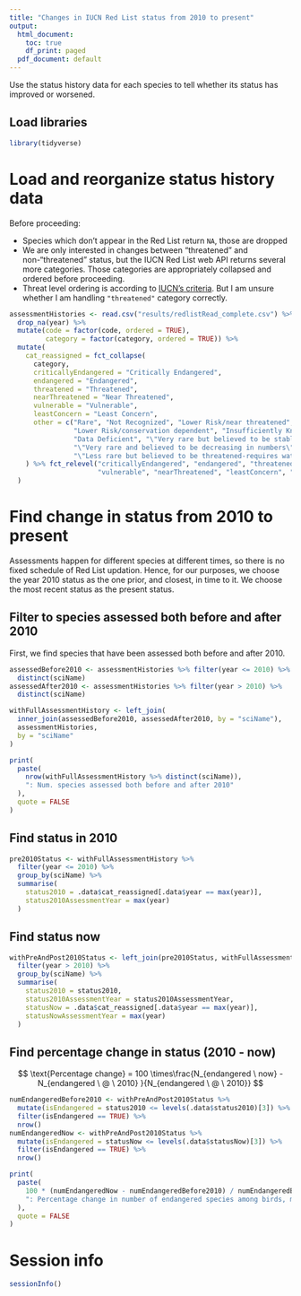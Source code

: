 ```yaml
---
title: "Changes in IUCN Red List status from 2010 to present"
output:
  html_document:
    toc: true
    df_print: paged
  pdf_document: default
---
```


Use the status history data for each species to tell whether its status has improved or worsened.

## Load libraries

```r
library(tidyverse)
```

# Load and reorganize status history data 

Before proceeding: 

* Species which don't appear in the Red List return `NA`, those are dropped 
* We are only interested in changes between "threatened" and non-"threatened" status, but the IUCN Red List web API returns several more categories. Those categories are appropriately collapsed and ordered before proceeding.
* Threat level ordering is according to [IUCN's criteria](https://www.iucnredlist.org/about/faqs#What%20are%20the%20Red%20List%20Categories%20and%20Criteria). But I am unsure whether I am handling `"threatened"` category correctly.

```r
assessmentHistories <- read.csv("results/redlistRead_complete.csv") %>% 
  drop_na(year) %>% 
  mutate(code = factor(code, ordered = TRUE),
         category = factor(category, ordered = TRUE)) %>% 
  mutate(
    cat_reassigned = fct_collapse(
      category,
      criticallyEndangered = "Critically Endangered",
      endangered = "Endangered",
      threatened = "Threatened",
      nearThreatened = "Near Threatened",
      vulnerable = "Vulnerable",
      leastConcern = "Least Concern",
      other = c("Rare", "Not Recognized", "Lower Risk/near threatened", "Lower Risk/least concern",
                "Lower Risk/conservation dependent", "Insufficiently Known", "Indeterminate",
                "Data Deficient", "\"Very rare but believed to be stable or increasing\"",
                "\"Very rare and believed to be decreasing in numbers\"",
                "\"Less rare but believed to be threatened-requires watching\"")
    ) %>% fct_relevel("criticallyEndangered", "endangered", "threatened",
                      "vulnerable", "nearThreatened", "leastConcern", "other")
  )
```
# Find change in status from 2010 to present

Assessments happen for different species at different times, so there is no fixed schedule of Red List updation. Hence, for our purposes, we choose the year 2010 status as the one prior, and closest, in time to it. We choose the most recent status as the present status.

## Filter to species assessed both before and after 2010

First, we find species that have been assessed both before and after 2010. 
```r
assessedBefore2010 <- assessmentHistories %>% filter(year <= 2010) %>% 
  distinct(sciName)
assessedAfter2010 <- assessmentHistories %>% filter(year > 2010) %>% 
  distinct(sciName)

withFullAssessmentHistory <- left_join(
  inner_join(assessedBefore2010, assessedAfter2010, by = "sciName"),
  assessmentHistories,
  by = "sciName"
)

print(
  paste(
    nrow(withFullAssessmentHistory %>% distinct(sciName)),
    ": Num. species assessed both before and after 2010"
  ),
  quote = FALSE
)
```


## Find status in 2010

```r
pre2010Status <- withFullAssessmentHistory %>% 
  filter(year <= 2010) %>% 
  group_by(sciName) %>% 
  summarise(
    status2010 = .data$cat_reassigned[.data$year == max(year)],
    status2010AssessmentYear = max(year)
  )
```

## Find status now

```r
withPreAndPost2010Status <- left_join(pre2010Status, withFullAssessmentHistory, by = "sciName") %>% 
  filter(year > 2010) %>% 
  group_by(sciName) %>% 
  summarise(
    status2010 = status2010,
    status2010AssessmentYear = status2010AssessmentYear,
    statusNow = .data$cat_reassigned[.data$year == max(year)],
    statusNowAssessmentYear = max(year)
  )
```
## Find percentage change in status (2010 - now)

$$
\text{Percentage change} = 100 \times\frac{N_{endangered \ now}  - N_{endangered \ @ \ 2010} }{N_{endangered \ @ \ 2010}} 
$$ 

```r
numEndangeredBefore2010 <- withPreAndPost2010Status %>% 
  mutate(isEndangered = status2010 <= levels(.data$status2010)[3]) %>% 
  filter(isEndangered == TRUE) %>% 
  nrow()
numEndangeredNow <- withPreAndPost2010Status %>% 
  mutate(isEndangered = statusNow <= levels(.data$statusNow)[3]) %>% 
  filter(isEndangered == TRUE) %>% 
  nrow()

print(
  paste(
    100 * (numEndangeredNow - numEndangeredBefore2010) / numEndangeredBefore2010,
    ": Percentage change in number of endangered species among birds, mammals, reptiles, fish, amphibians"
  ),
  quote = FALSE
)
```

# Session info

```r
sessionInfo()
```
